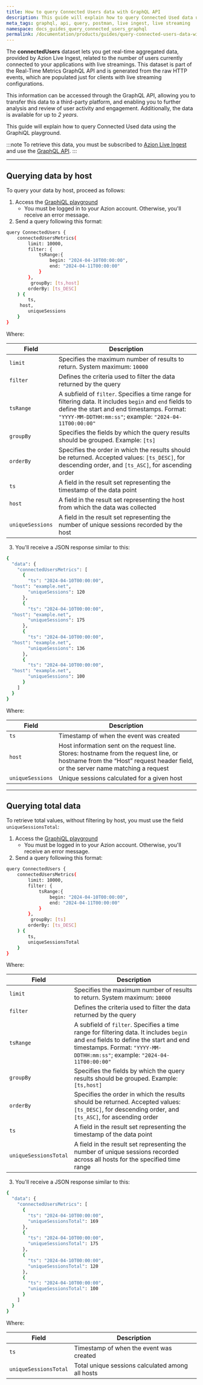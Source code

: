 ```yaml
---
title: How to query Connected Users data with GraphQL API
description: This guide will explain how to query Connected Used data using the GraphiQL playground.
meta_tags: graphql, api, query, postman, live ingest, live streaming
namespace: docs_guides_query_connected_users_graphql
permalink: /documentation/products/guides/query-connected-users-data-with-graphql/
---
```


The **connectedUsers** dataset lets you get real-time aggregated data, provided by Azion Live Ingest, related to the number of users currently connected to your applications with live streamings. This dataset is part of the Real-Time Metrics GraphQL API and is generated from the raw HTTP events, which are populated just for clients with live streaming configurations.

This information can be accessed through the GraphQL API, allowing you to transfer this data to a third-party platform, and enabling you to further analysis and review of user activity and engagement. Additionally, the data is available for up to *2 years*.

This guide will explain how to query Connected Used data using the GraphiQL playground.

:::note
To retrieve this data, you must be subscribed to [Azion Live Ingest](https://www.azion.com/en/solutions/live-streaming-delivery/) and use the [GraphQL API](/en/documentation/devtools/graphql-api/overview/).
:::

---

## Querying data by host

To query your data by host, proceed as follows:

1. Access the [GraphiQL playground](https://manager.azion.com/metrics/graphql)
    - You must be logged in to your Azion account. Otherwise, you'll receive an error message.
2. Send a query following this format:

```bash
query ConnectedUsers {
    connectedUsersMetrics(
        limit: 10000,
        filter: {
            tsRange:{
                begin: "2024-04-10T00:00:00",
                end: "2024-04-11T00:00:00"
            }
        },
      	 groupBy: [ts,host]
        orderBy: [ts_DESC]
    ) {
        ts,
	 host,
        uniqueSessions
    }
}
```

Where:

| Field | Description |
|----------|----------|
| `limit` | Specifies the maximum number of results to return. System maximum: `10000` |
| `filter` | Defines the criteria used to filter the data returned by the query |
| `tsRange` | A subfield of `filter`. Specifies a time range for filtering data. It includes `begin` and `end` fields to define the start and end timestamps. Format: `"YYYY-MM-DDTHH:mm:ss"`; example: `"2024-04-11T00:00:00"` |
| `groupBy` | Specifies the fields by which the query results should be grouped. Example: `[ts]` |
| `orderBy` | Specifies the order in which the results should be returned. Accepted values: `[ts_DESC]`, for descending order, and `[ts_ASC]`, for ascending order |
| `ts` | A field in the result set representing the timestamp of the data point |
| `host` | A field in the result set representing the host from which the data was collected |
| `uniqueSessions` | A field in the result set representing the number of unique sessions recorded by the host |

3. You'll receive a JSON response similar to this: 

```bash
{
  "data": {
    "connectedUsersMetrics": [
      {
        "ts": "2024-04-10T00:00:00",
  "host": "example.net",
        "uniqueSessions": 120
      },
      {
        "ts": "2024-04-10T00:00:00",
  "host": "example.net",
        "uniqueSessions": 175
      },
      {
        "ts": "2024-04-10T00:00:00",
  "host": "example.net",
        "uniqueSessions": 136
      },
      {
        "ts": "2024-04-10T00:00:00",
  "host": "example.net",
        "uniqueSessions": 100
      }
    ]
  }
}
```

Where: 

| Field | Description |
|----------|----------|
| `ts` | Timestamp of when the event was created |
| `host` | Host information sent on the request line. Stores: hostname from the request line, or hostname from the “Host” request header field, or the server name matching a request |
| `uniqueSessions` | Unique sessions calculated for a given host |

---

## Querying total data

To retrieve total values, without filtering by host, you must use the field `uniqueSessionsTotal`:

1. Access the [GraphiQL playground](https://manager.azion.com/metrics/graphql)
    - You must be logged in to your Azion account. Otherwise, you'll receive an error message.
2. Send a query following this format:

```bash
query ConnectedUsers {
    connectedUsersMetrics(
        limit: 10000,
        filter: {
            tsRange:{
                begin: "2024-04-10T00:00:00",
                end: "2024-04-11T00:00:00"
            }
        },
      	 groupBy: [ts]
        orderBy: [ts_DESC]
    ) {
        ts,
        uniqueSessionsTotal
    }
}
```

Where:

| Field | Description |
|----------|----------|
| `limit` | Specifies the maximum number of results to return. System maximum: `10000` |
| `filter` | Defines the criteria used to filter the data returned by the query |
| `tsRange` | A subfield of `filter`. Specifies a time range for filtering data. It includes `begin` and `end` fields to define the start and end timestamps. Format: `"YYYY-MM-DDTHH:mm:ss"`; example: `"2024-04-11T00:00:00"` |
| `groupBy` | Specifies the fields by which the query results should be grouped. Example: `[ts,host]` |
| `orderBy` | Specifies the order in which the results should be returned. Accepted values: `[ts_DESC]`, for descending order, and `[ts_ASC]`, for ascending order |
| `ts` | A field in the result set representing the timestamp of the data point |
| `uniqueSessionsTotal` | A field in the result set representing the number of unique sessions recorded across all hosts for the specified time range |

3. You'll receive a JSON response similar to this: 

```bash
{
  "data": {
    "connectedUsersMetrics": [
      {
        "ts": "2024-04-10T00:00:00",
        "uniqueSessionsTotal": 169
      },
      {
        "ts": "2024-04-10T00:00:00",
        "uniqueSessionsTotal": 175
      },
      {
        "ts": "2024-04-10T00:00:00",
        "uniqueSessionsTotal": 120
      },
      {
        "ts": "2024-04-10T00:00:00",
        "uniqueSessionsTotal": 100
      }
    ]
  }
}
```

Where: 

| Field | Description |
|----------|----------|
| `ts` | Timestamp of when the event was created |
| `uniqueSessionsTotal` | Total unique sessions calculated among all hosts |